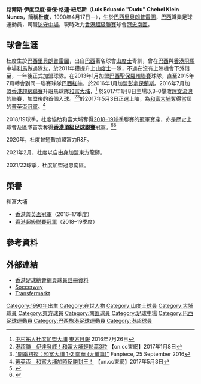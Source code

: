 {{Infobox football biography
| name        = 杜度 <br> Dudu Klein
| image       = Luis Eduardo Chebel Klein Nunes.jpg
| image_size  = 
| fullname    = Luis Eduardo Chebel Klein Nunes
| nickname    = Dudu
| birth_date  = {{Birth date and age|1990|4|17|}}
| birth_place = [[巴西|巴西]]，[[里貝朗普雷圖|里貝朗普雷圖]]
| height      = {{height|m=1.80}}
| position    = [[中堅|中堅]]、[[防守中場|防守中場]]
| currentclub = [[南區足球會|冠忠南區]]
| clubnumber  = 5
| youthyears  = 2007–2010
| youthclubs  = [[山度士足球會|山度士]]
| years1 = 2010
| clubs1 = [[山度士足球會|山度士U23]]
| caps1  = 1
| goals1 = 0
| years2 = 2011
| clubs2 = [[山度士足球會|山度士]]
| caps2  = 0
| goals2 = 0
| years3 = 2011
| clubs3 = → {{link-en|馬西利奧天馬|Clube Náutico Marcílio Dias}}
| caps3  = 15
| goals3 = 1
| years4 = 2012
| clubs4 = {{link-en|馬西利奧天馬|Clube Náutico Marcílio Dias}}
| caps4  = 3
| goals4 = 0
| years5 = 2013–2015
| clubs5 = {{link-en|雷森迪 (球队)|Resende Futebol Clube|雷森迪}}
| caps5  = 36
| goals5 = 4
| years6 = 2015
| clubs6 = [[巴西紅牛|巴西紅牛]]
| caps6  = 2
| goals6 = 0
| years7 = 2016
| clubs7 = [[彭拿保蘭斯體育會|彭拿保蘭斯]]
| caps7  = 9
| goals7 = 0
| years8 = 2016–2020
| clubs8 = [[大埔足球會|和富大埔]]
| caps8  = 45
| goals8 = 10
| years9 = 2020
| clubs9 = [[富力R&F|富力R&F]]
| caps9  = 5
| goals9 = 1
| years10 = 2021
| clubs10 = [[東方足球隊|東方龍獅]]
| caps10  = 10
| goals10 = 1
| years11 = 2021–
| clubs11 = [[南區足球會|冠忠南區]]
| caps11  = 0
| goals11 = 0

| nationalyears1 = 
| nationalteam1  = 
| nationalcaps1  = 
| nationalgoals1 = 
| pcupdate = 
| ntupdate = 
}}

'''路爾斯·伊度亞度·查保·格連·紐尼斯'''（'''Luis Eduardo "Dudu" Chebel Klein Nunes'''，簡稱'''杜度'''，1990年4月17日－），生於[[巴西|巴西]][[里貝朗普雷圖|里貝朗普雷圖]]，[[巴西|巴西]]職業足球運動員，司職[[防守中場|防守中場]]，現時效力[[香港超級聯賽|香港超級聯賽]]球會[[冠忠南區|冠忠南區]]。

==球會生涯==
杜度生於[[巴西|巴西]][[里貝朗普雷圖|里貝朗普雷圖]]，出自[[巴西|巴西]]著名球會[[山度士足球會|山度士]]青訓，曾在[[巴西|巴西]]與[[香港飛馬|香港飛馬]]中場[[祖亞奧·利馬|利馬]]做過隊友，於2011年獲提升上[[山度士足球會|山度士]]一隊，不過在沒有上陣機會下外借至{{link-en|馬西利奧天馬|Clube Náutico Marcílio Dias}}，一年後正式加盟球隊。在2013年1月加盟[[巴西聖保羅州聯賽|巴西聖保羅州聯賽]]球隊{{link-en|雷森迪 (球队)|Resende Futebol Clube|雷森迪}}，直至2015年7月轉會到同一聯賽球隊[[巴西紅牛|巴西紅牛]]，於2016年1月加盟[[彭拿保蘭斯體育會|彭拿保蘭斯]]。2016年7月加盟[[香港超級聯賽|香港超級聯賽]]升班馬球隊[[大埔足球會|和富大埔]]，<ref>[http://orientaldaily.on.cc/cnt/sport/20160726/00286_012.html 中村祐人杜度加盟大埔] {{Wayback|url=http://orientaldaily.on.cc/cnt/sport/20160726/00286_012.html |date=20161229172332 }} [[東方日報_(香港)|東方日報]] 2016年7月26日</ref> 於2017年1月8日主場以3–0擊敗[[理文流浪|理文流浪]]的聯賽，加盟後的首個入球。<ref>[http://hk.on.cc/hk/bkn/cnt/sport/20170108/bkn-20170108163412725-0108_00882_001.html 港超聯　伊達發威！和富大埔輕鬆贏3粒] {{Wayback|url=http://hk.on.cc/hk/bkn/cnt/sport/20170108/bkn-20170108163412725-0108_00882_001.html |date=20180622140248 }} 【on.cc東網】2017年1月8日</ref><ref>[http://football.fanpiece.com/note-step/開季初探-和富大埔-1-2-南華-大埔篇-c1246320.html "開季初探：和富大埔 1-2 南華 (大埔篇)"] {{Wayback|url=http://football.fanpiece.com/note-step/%E9%96%8B%E5%AD%A3%E5%88%9D%E6%8E%A2-%E5%92%8C%E5%AF%8C%E5%A4%A7%E5%9F%94-1-2-%E5%8D%97%E8%8F%AF-%E5%A4%A7%E5%9F%94%E7%AF%87-c1246320.html |date=20190218021208 }} Fanpiece, 25 September 2016</ref>於2017年5月3日正選上陣，為[[大埔足球會|和富大埔]]奪得當屆的[[2016–17年香港菁英盃|菁英盃冠軍]]。<ref>[http://hk.on.cc/hk/bkn/cnt/sport/20170503/bkn-20170503173755632-0503_00882_001.html 菁英盃　和富大埔加時反勝封王！] {{Wayback|url=http://hk.on.cc/hk/bkn/cnt/sport/20170503/bkn-20170503173755632-0503_00882_001.html |date=20170506044524 }} 【on.cc東網】2017年5月3日</ref>

2018/19球季，杜度協助和富大埔奪得[[2018–19年香港超級聯賽|2018–19球季]]聯賽的冠軍寶座，亦是歷史上球會及區隊首次奪得'''[[香港足球頂級聯賽冠軍列表|香港頂級足球聯賽]]'''冠軍。<ref>{{Cite web |url=https://hk.on.cc/hk/bkn/cnt/sport/20190504/bkn-20190504162426410-0504_00882_001.html |title=存档副本 |access-date=2019-10-01 |archive-date=2019-05-04 |archive-url=https://web.archive.org/web/20190504092429/https://hk.on.cc/hk/bkn/cnt/sport/20190504/bkn-20190504162426410-0504_00882_001.html |dead-url=no }}</ref><ref>{{Cite web |url=https://news.mingpao.com/ins/%E9%AB%94%E8%82%B2/article/20190504/s00006/1556956572290 |title=存档副本 |access-date=2019-10-01 |archive-date=2019-05-04 |archive-url=https://web.archive.org/web/20190504092428/https://news.mingpao.com/ins/%25E9%25AB%2594%25E8%2582%25B2/article/20190504/s00006/1556956572290 |dead-url=no }}</ref>

2020年，杜度曾短暫加盟富力R&F。

2021年2月，杜度以自由身加盟東方龍獅。

2021/22球季，杜度加盟冠忠南區。

==榮譽==
;和富大埔
* [[2016–17年香港菁英盃|香港菁英盃冠軍]]（2016–17季度）
* [[香港超級足球聯賽|香港超級聯賽冠軍]]（2018–19季度）

==參考資料==
{{Reflist}}

==外部連結==
* [https://www.hkfa.com/ch/club/21/detail?player=15576 香港足球總會網頁球員註冊資料] {{Wayback|url=https://www.hkfa.com/ch/club/21/detail?player=15576 |date=20201130165631 }}
* [http://ca.soccerway.com/players/luis-eduardo-chebel-klein-nunes/171951/ Soccerway] {{Wayback|url=http://ca.soccerway.com/players/luis-eduardo-chebel-klein-nunes/171951/ |date=20170219173738 }}
* [http://www.transfermarkt.co.uk/dudu/profil/spieler/447999 Transfermarkt] {{Wayback|url=http://www.transfermarkt.co.uk/dudu/profil/spieler/447999 |date=20200109042442 }}

{{南區球員名單}}

{{DEFAULTSORT:Dudu, Luis Eduardo Chebel Klein Nunes}}
[[Category:1990年出生|Category:1990年出生]]
[[Category:在世人物|Category:在世人物]]
[[Category:山度士球員|Category:山度士球員]]
[[Category:大埔球員|Category:大埔球員]]
[[Category:東方球員|Category:東方球員]]
[[Category:南區球員|Category:南區球員]]
[[Category:足球中場|Category:足球中場]]
[[Category:巴西足球運動員|Category:巴西足球運動員]]
[[Category:巴西旅港足球運動員|Category:巴西旅港足球運動員]]
[[Category:港超球員|Category:港超球員]]